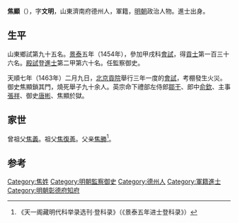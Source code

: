 '''焦顯'''（{{bd|1427年||？}}），字'''文明'''，山東濟南府德州人，軍籍，[[明朝|明朝]]政治人物。進士出身。

==生平==
山東鄉試第九十五名。[[景泰|景泰]]五年（1454年），參加甲戌科[[會試|會試]]，得[[貢士|貢士]]第一百三十六名。[[殿試|殿試]]登[[進士|進士]]第二甲第六十名。任監察御史。

天順七年（1463年）二月九日，[[北京貢院|北京貢院]]舉行三年一度的[[會試|會試]]，考棚發生火災。御史焦顯鎖其門，燒死舉子九十余人。英宗命下禮部左侍郎[[鄒干|鄒干]]、郎中[[俞欽|俞欽]]、主事[[張祥|張祥]]、御史[[唐彬|唐彬]]、焦顯於獄。

==家世==
曾祖父[[焦義|焦義]]。祖父[[焦復善|焦復善]]。父亲[[焦勝|焦勝]]<ref>《天一阁藏明代科举录选刊·登科录》（《景泰五年进士登科录》）</ref>。

==参考==
{{reflist}}

{{start box}}
{{s-off}}
{{s-before|[[曹隆|曹隆]]}}
{{s-title|明朝彰德府知府|成化年間－1483年}}
{{s-after|[[左燁|左燁]]}}
{{end box}}
{{景泰五年甲戌科殿試金榜}}
{{DEFAULTSORT:Jiao焦}}

[[Category:焦姓|Category:焦姓]]
[[Category:明朝監察御史|Category:明朝監察御史]]
[[Category:德州人|Category:德州人]]
[[Category:軍籍進士|Category:軍籍進士]]
[[Category:明朝彰德府知府|Category:明朝彰德府知府]]